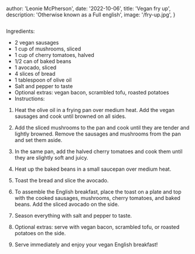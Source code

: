 
  author: 'Leonie McPherson',
  date: '2022-10-06',
  title: 'Vegan fry up',
  description: 'Otherwise known as a Full english',
  image: '/fry-up.jpg',
}


<Image className="rounded-xl w-full aspect-video object-cover max-w-2xl" width={500} height={500} src={meta.image} alt="" />

Ingredients:

- 2 vegan sausages
- 1 cup of mushrooms, sliced
- 1 cup of cherry tomatoes, halved
- 1/2 can of baked beans
- 1 avocado, sliced
- 4 slices of bread
- 1 tablespoon of olive oil
- Salt and pepper to taste
- Optional extras: vegan bacon, scrambled tofu, roasted potatoes
- Instructions:

1. Heat the olive oil in a frying pan over medium heat. Add the vegan sausages and cook until browned on all sides.

2. Add the sliced mushrooms to the pan and cook until they are tender and lightly browned. Remove the sausages and mushrooms from the pan and set them aside.

3. In the same pan, add the halved cherry tomatoes and cook them until they are slightly soft and juicy.

4. Heat up the baked beans in a small saucepan over medium heat.

5. Toast the bread and slice the avocado.

6. To assemble the English breakfast, place the toast on a plate and top with the cooked sausages, mushrooms, cherry tomatoes, and baked beans. Add the sliced avocado on the side.

7. Season everything with salt and pepper to taste.

8. Optional extras: serve with vegan bacon, scrambled tofu, or roasted potatoes on the side.

9. Serve immediately and enjoy your vegan English breakfast!
